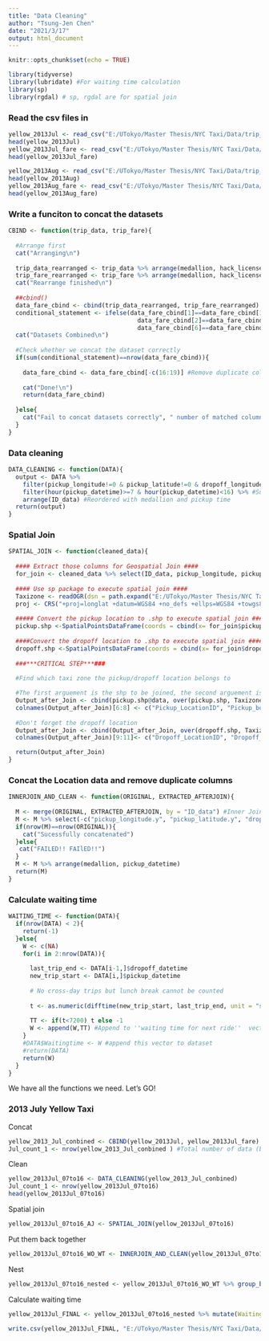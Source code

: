 ```yaml
---
title: "Data Cleaning"
author: "Tsung-Jen Chen"
date: "2021/3/17"
output: html_document
---
```


```r
knitr::opts_chunk$set(echo = TRUE)
```


```r
library(tidyverse)
library(lubridate) #For waiting time calculation
library(sp) 
library(rgdal) # sp, rgdal are for spatial join
```

### Read the csv files in 
```r
yellow_2013Jul <- read_csv("E:/UTokyo/Master Thesis/NYC Taxi/Data/trip_data_7.csv")
head(yellow_2013Jul)
yellow_2013Jul_fare <- read_csv("E:/UTokyo/Master Thesis/NYC Taxi/Data/trip_fare_7.csv")
head(yellow_2013Jul_fare)

yellow_2013Aug <- read_csv("E:/UTokyo/Master Thesis/NYC Taxi/Data/trip_data_8.csv")
head(yellow_2013Aug)
yellow_2013Aug_fare <- read_csv("E:/UTokyo/Master Thesis/NYC Taxi/Data/trip_fare_8.csv")
head(yellow_2013Aug_fare)
```

### Write a funciton to concat the datasets 
```r
CBIND <- function(trip_data, trip_fare){
  
  #Arrange first 
  cat("Arranging\n")
  
  trip_data_rearranged <- trip_data %>% arrange(medallion, hack_license,pickup_datetime) %>% mutate(ID_data = row_number())
  trip_fare_rearranged <- trip_fare %>% arrange(medallion, hack_license,pickup_datetime) %>% mutate(ID_fare = row_number())
  cat("Rearrange finished\n")
  
  ##cbind()
  data_fare_cbind <- cbind(trip_data_rearranged, trip_fare_rearranged)
  conditional_statement <- ifelse(data_fare_cbind[1]==data_fare_cbind[16] & 
                                    data_fare_cbind[2]==data_fare_cbind[17] & 
                                    data_fare_cbind[6]==data_fare_cbind[19], 1, 0) # Index, if concat correctly, 1, otherwise 0
  cat("Datasets Combined\n")
  
  #Check whether we concat the dataset correctly
  if(sum(conditional_statement)==nrow(data_fare_cbind)){
    
    data_fare_cbind <- data_fare_cbind[-c(16:19)] #Remove duplicate columns: medallion, hack_license, vendor_id, pickup_datetime
    
    cat("Done!\n")
    return(data_fare_cbind)
    
  }else{
    cat("Fail to concat datasets correctly", " number of matched columns is ", sum(conditional_statement), " but it should be ", nrow(data_fare_cbind))
  } 
}
```

### Data cleaning
```r
DATA_CLEANING <- function(DATA){
  output <- DATA %>%
    filter(pickup_longitude!=0 & pickup_latitude!=0 & dropoff_longitude!=0 & dropoff_latitude!=0) %>% #Get rid of those records without correct coordinates
    filter(hour(pickup_datetime)>=7 & hour(pickup_datetime)<16) %>% #Suppose we follow Buchholz, focus on the daytime shift(07-16)
    arrange(ID_data) #Reordered with medallion and pickup time 
  return(output)
}
```

### Spatial Join
```r
SPATIAL_JOIN <- function(cleaned_data){
  
  #### Extract those columns for Geospatial Join ####
  for_join <- cleaned_data %>% select(ID_data, pickup_longitude, pickup_latitude, dropoff_longitude, dropoff_latitude)
  
  #### Use sp package to execute spatial join ####
  Taxizone <- readOGR(dsn = path.expand("E:/UTokyo/Master Thesis/NYC Taxi/taxi_zones"), layer = "NYC_TaxiZone_WGS84") #Read the nyc taxi zone .shp in
  proj <- CRS("+proj=longlat +datum=WGS84 +no_defs +ellps=WGS84 +towgs84=0,0,0") # Identical to Taxizone@proj4string 
  
  ##### Convert the pickup location to .shp to execute spatial join ####
  pickup.shp <-SpatialPointsDataFrame(coords = cbind(x= for_join$pickup_longitude, y = for_join$pickup_latitude), data = for_join, proj4string = proj)
  
  ####Convert the dropoff location to .shp to execute spatial join ####
  dropoff.shp <-SpatialPointsDataFrame(coords = cbind(x= for_join$dropoff_longitude, y = for_join$dropoff_latitude), data = for_join, proj4string = proj)
  
  ###***CRITICAL STEP***###
  
  #Find which taxi zone the pickup/dropoff location belongs to 

  #The first arguement is the shp to be joined, the second arguement is the shp that you are going to join
  Output_after_Join <- cbind(pickup.shp@data, over(pickup.shp, Taxizone[,c("LocationID", "borough", "service_zo")]))
  colnames(Output_after_Join)[6:8] <- c("Pickup_LocationID", "Pickup_borough", "Pickup_service_zone")
  
  #Don't forget the dropoff location
  Output_after_Join <- cbind(Output_after_Join, over(dropoff.shp, Taxizone[,c("LocationID", "borough", "service_zo")]))
  colnames(Output_after_Join)[9:11]<- c("Dropoff_LocationID", "Dropoff_borough", "Dropoff_service_zone")

  return(Output_after_Join)
}
```


### Concat the Location data and remove duplicate columns
```r
INNERJOIN_AND_CLEAN <- function(ORIGINAL, EXTRACTED_AFTERJOIN){
  
  M <- merge(ORIGINAL, EXTRACTED_AFTERJOIN, by = "ID_data") #Inner Join
  M <- M %>% select(-c("pickup_longitude.y", "pickup_latitude.y", "dropoff_longitude.y", "dropoff_latitude.y"))#Remove 4 duplicate coordinate columns
  if(nrow(M)==nrow(ORIGINAL)){
    cat("Sucessfully concatenated")
  }else{
   cat("FAILED!! FAIlED!!") 
  }
  M <- M %>% arrange(medallion, pickup_datetime)
  return(M)
}
```

### Calculate waiting time 
```r
WAITING_TIME <- function(DATA){
  if(nrow(DATA) < 2){
    return(-1)
  }else{
    W <- c(NA)
    for(i in 2:nrow(DATA)){
      
      last_trip_end <- DATA[i-1,]$dropoff_datetime
      new_trip_start <- DATA[i,]$pickup_datetime
      
      # No cross-day trips but lunch break cannot be counted
      
      t <- as.numeric(difftime(new_trip_start, last_trip_end, unit = "secs")) # Calculate the waiting time (in seconds)
      
      TT <- if(t<7200) t else -1
      W <- append(W,TT) #Append to ''waiting time for next ride''  vector
    }
    #DATA$Waitingtime <- W #append this vector to dataset
    #return(DATA)
    return(W)
  }
}
```




We have all the functions we need. Let's GO!


### 2013 July Yellow Taxi

Concat
```r
yellow_2013_Jul_conbined <- CBIND(yellow_2013Jul, yellow_2013Jul_fare)
Jul_count_1 <- nrow(yellow_2013_Jul_conbined ) #Total number of data (before cleaning)
```

Clean
```r
yellow_2013Jul_07to16 <- DATA_CLEANING(yellow_2013_Jul_conbined)
Jul_count_1 <- nrow(yellow_2013Jul_07to16)
head(yellow_2013Jul_07to16)
```

Spatial join
```r
yellow_2013Jul_07to16_AJ <- SPATIAL_JOIN(yellow_2013Jul_07to16)
```

Put them back together
```r
yellow_2013Jul_07to16_WO_WT <- INNERJOIN_AND_CLEAN(yellow_2013Jul_07to16, yellow_2013Jul_07to16_AJ)
```

Nest
```r
yellow_2013Jul_07to16_nested <- yellow_2013Jul_07to16_WO_WT %>% group_by(medallion) %>% nest()
```


Calculate waiting time 
```r
yellow_2013Jul_FINAL <- yellow_2013Jul_07to16_nested %>% mutate(WaitingTime =  map(data, WAITING_TIME)) %>% unnest(cols = c(data, WaitingTime))

```

```r
write.csv(yellow_2013Jul_FINAL, "E:/UTokyo/Master Thesis/NYC Taxi/Data/2013Jul_ALL.csv")
```